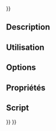 <languages/>
{{UnfinishedDocu{{#translation:}}}}

{{Docnav/fr
|[[CAM_Waterline/fr|Lignes de niveau]]
|[[CAM_DressupPathBoundary/fr|Limitation d'une zone]]
|[[CAM_Workbench/fr|Atelier CAM]]
|IconL=CAM_Waterline.svg
|IconR=CAM_DressupPathBoundary.svg
|IconC=Workbench_CAM.svg
}}

{{GuiCommand/fr
|Name=CAM DressupAxisMap
|Name/fr=CAM Assigner un axe
|MenuLocation=CAM → Finition du parcours → Assigner un axe
|Workbenches=[[CAM_Workbench/fr|CAM]]
}}

==Description==

<span id="Usage"></span>
==Utilisation==

==Options==

<span id="Properties"></span>
==Propriétés==

<span id="Scripting"></span>
==Script==


{{Docnav/fr
|[[CAM_Waterline/fr|Lignes de niveau]]
|[[CAM_DressupPathBoundary/fr|Limitation d'une zone]]
|[[CAM_Workbench/fr|Atelier CAM]]
|IconL=CAM_Waterline.svg
|IconR=CAM_DressupPathBoundary.svg
|IconC=Workbench_CAM.svg
}}

{{CAM_Tools_navi{{#translation:}}}}
{{Userdocnavi{{#translation:}}}}